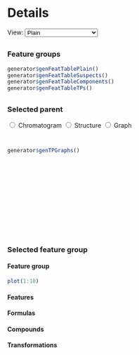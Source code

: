 Details {data-orientation=columns}
===

<script>
function updateView(sel)
{
    for (var o of document.getElementById("view-select").options)
        document.getElementById("detailsTab" + o.value).style.display = (o.value === sel) ? "" : "none"
}
</script>

<label for="view-select">View:</label>
<select name="view" id="view-select" onChange="updateView(this.value)">
    <option value="Plain">Plain</option>
    <option value="Suspects">Suspects</option>
    <option value="Components">Components</option>
    <option value="TPs">Transformation products</option>
</select>

## { data-width=200 }

### Feature groups { data-width=250 }

```r
generator$genFeatTablePlain()
generator$genFeatTableSuspects()
generator$genFeatTableComponents()
generator$genFeatTableTPs()
```

## { data-width=150 }

### Selected parent { data-width=100 }

<script>
function updateParentImg(sel)
{
    let elements = document.getElementsByName("parentImgs");
    for (var i=0; i<elements.length; i++)
        document.getElementById(elements[i].value + "_view").style.display = (elements[i].value === sel) ? "" : "none";
}
</script>

<div>
<input type="radio" id="chrom-choice" name="parentImgs" value="chrom" onChange="updateParentImg(this.value);">
<label for="chrom-choice">Chromatogram</label>
<input type="radio" id="struct-choice" name="parentImgs" value="struct" onChange="updateParentImg(this.value);">
<label for="struct-choice">Structure</label>
<input type="radio" id="graph-choice" name="parentImgs" value="graph" onChange="updateParentImg(this.value);">
<label for="graph-choice">Graph</label>
</div>

<div>

<img id="chrom_view"></img>

<img id="struct_view"></img>

<div id="graph_view" style="height: 200px;">

```r
generator$genTPGraphs()
```

</div>

</div>

### Selected feature group

#### Feature group

```r
plot(1:10)
```

#### Features

#### Formulas

#### Compounds

#### Transformations
